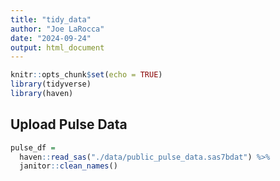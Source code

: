```yaml
---
title: "tidy_data"
author: "Joe LaRocca"
date: "2024-09-24"
output: html_document
---
```


```r
knitr::opts_chunk$set(echo = TRUE)
library(tidyverse)
library(haven)
```

## Upload Pulse Data

```r

pulse_df = 
  haven::read_sas("./data/public_pulse_data.sas7bdat") %>%
  janitor::clean_names()

```



